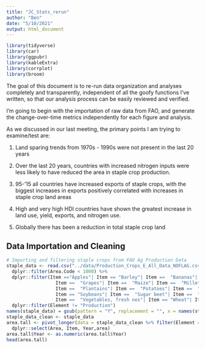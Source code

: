 ```yaml
---
title: "JC_Stats_rerun"
author: "Ben"
date: "5/10/2021"
output: html_document
---
```


```r
library(tidyverse)
library(car)
library(ggpubr)
library(kableExtra)
library(corrplot)
library(broom)
```


The goal of this document is to re-run data organization and analyses completely and transparently, independent of all the goofy functions I've written, so that our analysis process can be easily reviewed and verified.

I'm going to begin with the importation of raw data from FAO, and generate the change-over-time metrics independently for each figure and analysis.

As we discussed in our last meeting, the primary points I am trying to examine/test are:

1. Land sparing trends from 1970s - 1990s were not present in the last 20 years

2. Over the last 20 years, countries with increased nitrogen inputs were less likely to have reduced the area in staple crop production.

3. 95-’15 all countries have increased exports of staple crops, with the biggest increases in exports positively correlated with increases in staple crop land areas

4. High and very high HDI countries have shown the greatest increase in land use, yield, exports, and nitrogen use.

5. Globally there has been a reduction in total staple crop land 

## Data Importation and Cleaning
```r
# Importing and filtering staple crops from FAO Ag Production Data
staple_data <- read.csv("../data/Production_Crops_E_All_Data_NOFLAG.csv", sep = ",", header = T) %>% 
  dplyr::filter(Area.Code < 1000) %>% 
  dplyr::filter(Item =="Apples"| Item == "Barley"| Item ==  "Bananas"| Item == "Cassava"| Item == "Coconuts"| Item ==  "Seed cotton"| 
                  Item ==  "Grapes"| Item ==  "Maize"| Item ==  "Millet"| Item == "Oats"| Item ==  "Onions, dry"| Item ==  "Oil palm fruit"| 
                  Item ==  "Plantains"| Item ==  "Potatoes"| Item ==  "Rice, paddy"| Item ==  "Sorghum"| 
                  Item == "Soybeans"| Item ==  "Sugar beet"| Item ==  "Sugar cane"| Item ==  "Sunflower seed"| Item ==  "Sweet potatoes"| 
                  Item ==  "Vegetables, fresh nes"| Item == "Wheat"| Item ==  "Yams") %>% 
  dplyr::filter(Element != "Production") 
names(staple_data) = gsub(pattern = "Y", replacement = "", x = names(staple_data))
staple_data_clean <- staple_data
area.tall <- pivot_longer(data = staple_data_clean %>% filter(Element == "Area harvested"),cols = 8:66, names_to = "Year", values_to = "area")%>% 
  dplyr::select(Area, Item, Year,area)
area.tall$Year <- as.numeric(area.tall$Year)
head(area.tall)


```

